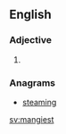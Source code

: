 ==English==

===Adjective===
{{head|en}}

# {{en-superlative of|mangy}}

===Anagrams===
* [[steaming#English|steaming]]

[[sv:mangiest]]
